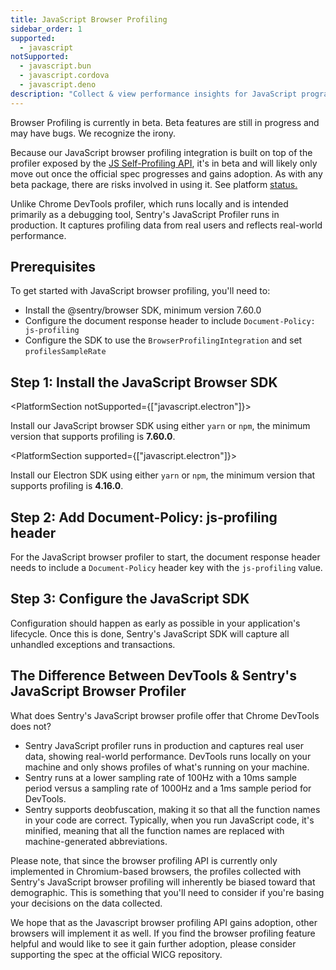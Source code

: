 ```yaml
---
title: JavaScript Browser Profiling
sidebar_order: 1
supported:
  - javascript
notSupported:
  - javascript.bun
  - javascript.cordova
  - javascript.deno
description: "Collect & view performance insights for JavaScript programs with Sentry’s JavaScript Profiling integration. Get started with browser profiling here."
---
```


<Note>

Browser Profiling is currently in beta. Beta features are still in progress and may have bugs. We recognize the irony.

</Note>

Because our JavaScript browser profiling integration is built on top of the profiler exposed by the [JS Self-Profiling API](https://wicg.github.io/js-self-profiling/), it's in beta and will likely only move out once the official spec progresses and gains adoption. As with any beta package, there are risks involved in using it. See platform [status.](https://chromestatus.com/feature/5170190448852992)

Unlike Chrome DevTools profiler, which runs locally and is intended primarily as a debugging tool, Sentry's JavaScript Profiler runs in production. It captures profiling data from real users and reflects real-world performance.

## Prerequisites

To get started with JavaScript browser profiling, you'll need to:

- Install the @sentry/browser SDK, minimum version 7.60.0
- Configure the document response header to include `Document-Policy: js-profiling`
- Configure the SDK to use the `BrowserProfilingIntegration` and set `profilesSampleRate`

## Step 1: Install the JavaScript Browser SDK

<PlatformSection notSupported={["javascript.electron"]}>

Install our JavaScript browser SDK using either `yarn` or `npm`, the minimum version that supports profiling is **7.60.0**.

</PlatformSection>

<PlatformSection supported={["javascript.electron"]}>

Install our Electron SDK using either `yarn` or `npm`, the minimum version that supports profiling is **4.16.0**.

</PlatformSection>

<PlatformContent includePath="profiling/automatic-instrumentation-intro" />

## Step 2: Add Document-Policy: js-profiling header

For the JavaScript browser profiler to start, the document response header needs to include a `Document-Policy` header key with the `js-profiling` value.

<PlatformContent includePath="profiling/automatic-instrumentation-headers" />

## Step 3: Configure the JavaScript SDK

Configuration should happen as early as possible in your application's lifecycle. Once this is done, Sentry's JavaScript SDK will capture all unhandled exceptions and transactions.

<PlatformContent includePath="profiling/automatic-instrumentation-setup" />

## The Difference Between DevTools & Sentry's JavaScript Browser Profiler

What does Sentry's JavaScript browser profile offer that Chrome DevTools does not?

- Sentry JavaScript profiler runs in production and captures real user data, showing real-world performance. DevTools runs locally on your machine and only shows profiles of what's running on your machine.
- Sentry runs at a lower sampling rate of 100Hz with a 10ms sample period versus a sampling rate of 1000Hz and a 1ms sample period for DevTools.
- Sentry supports deobfuscation, making it so that all the function names in your code are correct. Typically, when you run JavaScript code, it's minified, meaning that all the function names are replaced with machine-generated abbreviations.

Please note, that since the browser profiling API is currently only implemented in Chromium-based browsers, the profiles collected with Sentry's JavaScript browser profiling will inherently be biased toward that demographic. This is something that you'll need to consider if you're basing your decisions on the data collected.

We hope that as the Javascript browser profiling API gains adoption, other browsers will implement it as well. If you find the browser profiling feature helpful and would like to see it gain further adoption, please consider supporting the spec at the official WICG repository.
